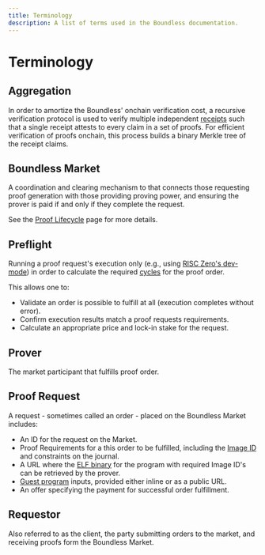 ```yaml
---
title: Terminology
description: A list of terms used in the Boundless documentation.
---
```


# Terminology

## Aggregation

In order to amortize the Boundless' onchain verification cost,
a recursive verification protocol is used to verify multiple independent [receipts][r0-term-receipt] such that a single receipt attests to every claim in a set of proofs.
For efficient verification of proofs onchain, this process builds a binary Merkle tree of the receipt claims.

## Boundless Market

A coordination and clearing mechanism to that connects those requesting proof generation with those providing proving power,
and ensuring the prover is paid if and only if they complete the request.

See the [Proof Lifecycle][page-proof-Lifecycle] page for more details.

## Preflight

Running a proof request's execution only (e.g., using [RISC Zero's dev-mode][r0-page-dev-mode]) in order to calculate the required [cycles][r0-term-clock-cycles] for the proof order.

This allows one to:

- Validate an order is possible to fulfill at all (execution completes without error).
- Confirm execution results match a proof requests requirements.
- Calculate an appropriate price and lock-in stake for the request.

## Prover

The market participant that fulfills proof order.

## Proof Request

A request - sometimes called an order - placed on the Boundless Market includes:

- An ID for the request on the Market.
- Proof Requirements for a this order to be fulfilled, including the [Image ID][r0-term-image-id] and constraints on the journal.
- A URL where the [ELF binary][r0-term-elf-binary] for the program with required Image ID's can be retrieved by the prover.
- [Guest program][r0-term-guest-program] inputs, provided either inline or as a public URL.
- An offer specifying the payment for successful order fulfillment.

## Requestor

Also referred to as the client, the party submitting orders to the market, and receiving proofs form the Boundless Market.

[page-proof-lifecycle]: /developers/proof-lifecycle
[r0-page-dev-mode]: https://dev.risczero.com/api/next/generating-proofs/dev-mode
[r0-term-clock-cycles]: https://dev.risczero.com/terminology#clock-cycles
[r0-term-elf-binary]: https://dev.risczero.com/terminology#elf-binary
[r0-term-guest-program]: https://dev.risczero.com/terminology#guest-program
[r0-term-image-id]: https://dev.risczero.com/terminology#image-id]
[r0-term-receipt]: https://dev.risczero.com/terminology#receipt
